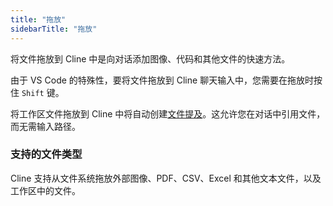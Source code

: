 ```yaml
---
title: "拖放"
sidebarTitle: "拖放"
---
```


将文件拖放到 Cline 中是向对话添加图像、代码和其他文件的快速方法。

<Note>由于 VS Code 的特殊性，要将文件拖放到 Cline 聊天输入中，您需要在拖放时按住 `Shift` 键。</Note>

将工作区文件拖放到 Cline 中将自动创建[文件提及](/features/at-mentions/file-mentions)。这允许您在对话中引用文件，而无需输入路径。

### 支持的文件类型

Cline 支持从文件系统拖放外部图像、PDF、CSV、Excel 和其他文本文件，以及工作区中的文件。
